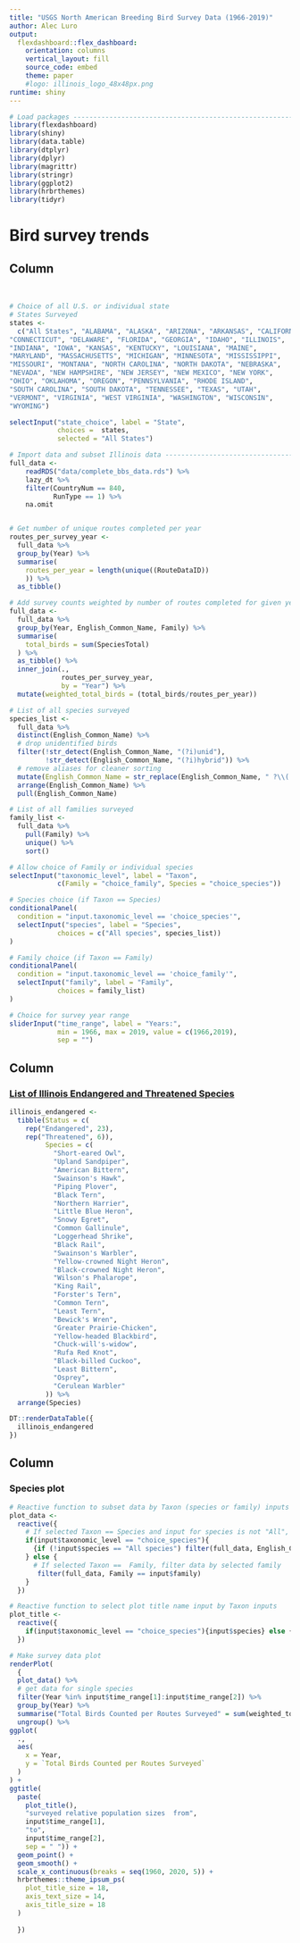 ```yaml
---
title: "USGS North American Breeding Bird Survey Data (1966-2019)"
author: Alec Luro
output: 
  flexdashboard::flex_dashboard:
    orientation: columns
    vertical_layout: fill
    source_code: embed
    theme: paper
    #logo: illinois_logo_48x48px.png
runtime: shiny
---
```


```r
# Load packages -------------------------------------------------------------
library(flexdashboard)
library(shiny)
library(data.table)
library(dtplyr)
library(dplyr)
library(magrittr)
library(stringr)
library(ggplot2)
library(hrbrthemes)
library(tidyr)

```

Bird survey trends
===================================== 

Column {.sidebar}
-----------------------------------------------------------------------
<br>

```r

# Choice of all U.S. or individual state
# States Surveyed
states <-
  c("All States", "ALABAMA", "ALASKA", "ARIZONA", "ARKANSAS", "CALIFORNIA", "COLORADO", 
"CONNECTICUT", "DELAWARE", "FLORIDA", "GEORGIA", "IDAHO", "ILLINOIS", 
"INDIANA", "IOWA", "KANSAS", "KENTUCKY", "LOUISIANA", "MAINE", 
"MARYLAND", "MASSACHUSETTS", "MICHIGAN", "MINNESOTA", "MISSISSIPPI", 
"MISSOURI", "MONTANA", "NORTH CAROLINA", "NORTH DAKOTA", "NEBRASKA", 
"NEVADA", "NEW HAMPSHIRE", "NEW JERSEY", "NEW MEXICO", "NEW YORK", 
"OHIO", "OKLAHOMA", "OREGON", "PENNSYLVANIA", "RHODE ISLAND", 
"SOUTH CAROLINA", "SOUTH DAKOTA", "TENNESSEE", "TEXAS", "UTAH", 
"VERMONT", "VIRGINIA", "WEST VIRGINIA", "WASHINGTON", "WISCONSIN", 
"WYOMING")

selectInput("state_choice", label = "State",
            choices =  states,
            selected = "All States")

```

```r


# Import data and subset Illinois data -------------------------------------------------------------
full_data <-
    readRDS("data/complete_bbs_data.rds") %>%
    lazy_dt %>%
    filter(CountryNum == 840,
           RunType == 1) %>% 
    na.omit


# Get number of unique routes completed per year
routes_per_survey_year <-
  full_data %>%
  group_by(Year) %>%
  summarise(
    routes_per_year = length(unique((RouteDataID))
    )) %>%
  as_tibble() 

# Add survey counts weighted by number of routes completed for given year
full_data <-
  full_data %>%
  group_by(Year, English_Common_Name, Family) %>%
  summarise(
    total_birds = sum(SpeciesTotal)
  ) %>%
  as_tibble() %>% 
  inner_join(.,
             routes_per_survey_year,
             by = "Year") %>% 
  mutate(weighted_total_birds = (total_birds/routes_per_year))

# List of all species surveyed 
species_list <-
  full_data %>% 
  distinct(English_Common_Name) %>% 
  # drop unidentified birds
  filter(!str_detect(English_Common_Name, "(?i)unid"),
         !str_detect(English_Common_Name, "(?i)hybrid")) %>% 
  # remove aliases for cleaner sorting
  mutate(English_Common_Name = str_replace(English_Common_Name, " ?\\(.*\\) ?", "")) %>%
  arrange(English_Common_Name) %>% 
  pull(English_Common_Name)

# List of all families surveyed 
family_list <-
  full_data %>% 
    pull(Family) %>%  
    unique() %>% 
    sort()

```

```r

# Allow choice of Family or individual species
selectInput("taxonomic_level", label = "Taxon",
            c(Family = "choice_family", Species = "choice_species"))

# Species choice (if Taxon == Species)
conditionalPanel(
  condition = "input.taxonomic_level == 'choice_species'",
  selectInput("species", label = "Species",
            choices = c("All species", species_list))
)

# Family choice (if Taxon == Family)
conditionalPanel(
  condition = "input.taxonomic_level == 'choice_family'",
  selectInput("family", label = "Family",
            choices = family_list)
)

# Choice for survey year range
sliderInput("time_range", label = "Years:",
            min = 1966, max = 2019, value = c(1966,2019),
            sep = "")
```


Column {data-width=200}
-----------------------------------------------------------------------
### [List of Illinois Endangered and Threatened Species](https://www2.illinois.gov/dnr/ESPB/Documents/ET%20List%20Review%20and%20Revision/Illinois%20Endangered%20and%20Threatened%20Species.pdf)
```r

illinois_endangered <-
  tibble(Status = c(
    rep("Endangered", 23),
    rep("Threatened", 6)),
         Species = c(
           "Short-eared Owl",
           "Upland Sandpiper",
           "American Bittern",
           "Swainson's Hawk",
           "Piping Plover",
           "Black Tern",
           "Northern Harrier",
           "Little Blue Heron",
           "Snowy Egret",
           "Common Gallinule",
           "Loggerhead Shrike",
           "Black Rail",
           "Swainson's Warbler",
           "Yellow-crowned Night Heron",
           "Black-crowned Night Heron",
           "Wilson's Phalarope",
           "King Rail",
           "Forster's Tern",
           "Common Tern",
           "Least Tern",
           "Bewick's Wren",
           "Greater Prairie-Chicken",
           "Yellow-headed Blackbird",
           "Chuck-will's-widow",
           "Rufa Red Knot",
           "Black-billed Cuckoo",
           "Least Bittern",
           "Osprey",
           "Cerulean Warbler"
         )) %>% 
  arrange(Species)

DT::renderDataTable({
  illinois_endangered
})

```



Column
-----------------------------------------------------------------------

### Species plot
```r

# Reactive function to subset data by Taxon (species or family) inputs
plot_data <-
  reactive({
    # If selected Taxon == Species and input for species is not "All", filter data by selected single species
    if(input$taxonomic_level == "choice_species"){
      {if (!input$species == "All species") filter(full_data, English_Common_Name == input$species) else full_data} 
    } else {
      # If selected Taxon ==  Family, filter data by selected family
       filter(full_data, Family == input$family)
    }
  })

# Reactive function to select plot title name input by Taxon inputs
plot_title <-
  reactive({
    if(input$taxonomic_level == "choice_species"){input$species} else {input$family}
  })

# Make survey data plot
renderPlot(
  {
  plot_data() %>% 
  # get data for single species
  filter(Year %in% input$time_range[1]:input$time_range[2]) %>%
  group_by(Year) %>%
  summarise("Total Birds Counted per Routes Surveyed" = sum(weighted_total_birds)) %>%
  ungroup() %>%
ggplot(
  .,
  aes(
    x = Year,
    y = `Total Birds Counted per Routes Surveyed`
  )
) +
ggtitle(
  paste(
    plot_title(),
    "surveyed relative population sizes  from",
    input$time_range[1],
    "to",
    input$time_range[2],
    sep = " ")) +
  geom_point() +
  geom_smooth() +
  scale_x_continuous(breaks = seq(1960, 2020, 5)) +
  hrbrthemes::theme_ipsum_ps(
    plot_title_size = 18,
    axis_text_size = 14,
    axis_title_size = 18
  )
    
  })

```
